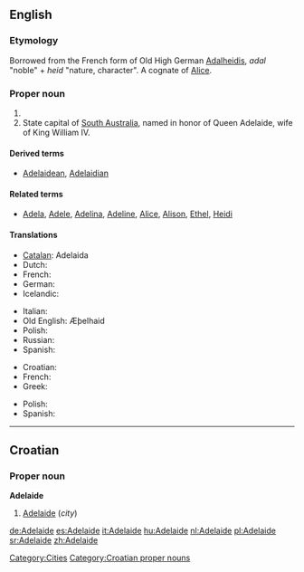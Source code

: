 {{see|Adélaïde}}
==English==

===Etymology===
Borrowed from the French form of Old High German [[Adalheidis]], ''adal'' "noble" + ''heid'' "nature, character". A cognate of [[Alice]].

===Proper noun===
{{en-proper noun}}

# {{given name|female|from=Germanic}}
# State capital of [[South Australia]], named in honor of Queen Adelaide, wife of King William IV.

====Derived terms====
* [[Adelaidean]], [[Adelaidian]]

====Related terms====
* [[Adela]], [[Adele]], [[Adelina]], [[Adeline]], [[Alice]], [[Alison]], [[Ethel]], [[Heidi]]

====Translations====
{{trans-top|female given name}}
* [[Catalan]]: Adelaida
* Dutch: {{t-|nl|Adelheid}}
* French: {{t-|fr|Adélaïde}}
* German: {{t+|de|Adelheid}}
* Icelandic: {{t+|is|Aðalheiður}}
{{trans-mid}}
* Italian: {{t+|it|Adelaide}}
* Old English: Æþelhaid
* Polish: {{t+|pl|Adelajda}}
* Russian: {{t+|ru|Аделаида|tr=Adelaída|sc=Cyrl}}
* Spanish: {{t|es|Adelaida}}
{{trans-bottom}}
{{trans-top|state capital of South Australia}}
* Croatian: {{t-|hr|Adelaide|m}}
* French: {{t-|fr|Adélaïde}}
* Greek: {{t|el|Αδελαϊδα|f|tr=Adelaïda}}
{{trans-mid}}
* Polish: {{t+|pl|Adelajda}}
* Spanish: {{t|es|Adelaida}}
{{trans-bottom}}

[[Category:Cities]]

----

==Croatian==

===Proper noun===
'''Adelaide''' {{m}}

# [[#English|Adelaide]] (''city'')

[[Category:Croatian proper nouns]]

[[de:Adelaide]]
[[es:Adelaide]]
[[it:Adelaide]]
[[hu:Adelaide]]
[[nl:Adelaide]]
[[pl:Adelaide]]
[[sr:Adelaide]]
[[zh:Adelaide]]